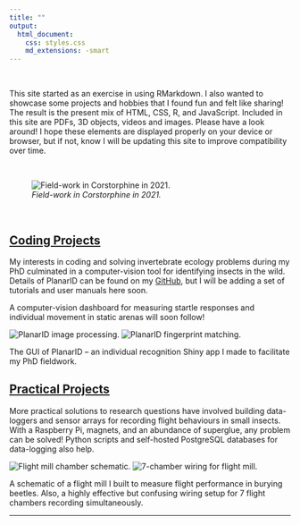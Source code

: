 ```yaml
---
title: ""
output:
  html_document:
    css: styles.css
    md_extensions: -smart
---
```


\

This site started as an exercise in using RMarkdown. I also wanted to showcase some projects and hobbies that I found fun and felt like sharing! The result is the present mix of HTML, CSS, R, and JavaScript. Included in this site are PDFs, 3D objects, videos and images. Please have a look around! I hope these elements are displayed properly on your device or browser, but if not, know I will be updating this site to improve compatibility over time.\ 

\

![*Field-work in Corstorphine in 2021.*](images/Kynan_pic.jpg)

\

<div class="section-row">

<div class="section-column">

## [Coding Projects](coding_projects.html)

My interests in coding and solving invertebrate ecology problems during my PhD culminated in a computer-vision tool for identifying insects in the wild. Details of PlanarID can be found on my <a href="https://github.com/KynanDelaney/PlanarID">GitHub</a>, but I will be adding a set of tutorials and user manuals here soon.

A computer-vision dashboard for measuring startle responses and individual movement in static arenas will soon follow!

<div class="image-panel">
  <img src="images/PlanarID_image_processing.png" alt="PlanarID image processing." />
  <img src="images/PlanarID_visualise_fingerprint_matching.png" alt="PlanarID fingerprint matching." />
  <p class="caption">
    The GUI of PlanarID – an individual recognition Shiny app I made to facilitate my PhD fieldwork.
  </p>
</div>

</div>

<div class="section-column">

## [Practical Projects](practical_projects.html)
More practical solutions to research questions have involved building data-loggers and sensor arrays for recording flight behaviours in small insects. With a Raspberry Pi, magnets, and an abundance of superglue, any problem can be solved! Python scripts and self-hosted PostgreSQL databases for data-logging also help.

<div class="image-panel">
  <img src="images/flightmill_graphic.svg" alt="Flight mill chamber schematic." />
  <img src="images/flightmill_wiring.jpeg" alt="7-chamber wiring for flight mill." />
  <p class="caption">
    A schematic of a flight mill I built to measure flight performance in burying beetles. Also, a highly effective but confusing wiring setup for 7 flight chambers recording simultaneously.
  </p>
</div>

</div>

</div>

------
